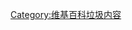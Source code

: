 {{Notice|1=如果要請求將某個網址從黑名單'''移除'''，請使用本章節。請在本章節的'''最後一行'''新增請求。

'''來自網站所有者或與所涉網站有[[Wikipedia:利益衝突|利益衝突]]的請求將會被拒絕。'''其他情況請依照下列步驟及格式發出請求： 

* 請先行瞭解該網址被列入黑名單的原因。
* 在您的請求首行，以{{Tl|link summary}}模板加入請求移除的網域（請移除「http(s)://」及「www」字串）。這將會提供更多有關該網域的資訊，例如：'''<samp>*</samp> {{Tlx|Link summary|example.com}}'''將會產生：
** {{Link summary|example.com}}
* 請說明為何該連結對維基百科有用。 
* 請解釋您認為不需要將該連結放入黑名單的理由。
** 請注意，某個網站被放入黑名單的標準，是因為該網站被維基百科認為是垃圾連結或被濫用，而'''不是'''該網站的內容是「垃圾」或不可靠。請特別說明為何您認為這類網站的濫用已經停歇。

如果您有提供更多該網站的資訊，將能更快處理您的請求。

一旦您增加了移除請求，請隨時回來檢查本頁，以獲取其回饋，並回應其他的問題。我們不會以電子郵件或其他方式回覆您的請求；如果您沒有回應其他編輯者所提出的問題，您的請求將會被廢棄。
}}<noinclude>[[Category:维基百科垃圾内容]]</noinclude>